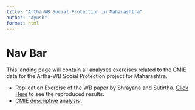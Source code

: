 ```yaml
---
title: "Artha-WB Social Protection in Maharashtra"
author: "Ayush"
format: html
---
```


# Nav Bar

This landing page will contain all analyses exercises related to the CMIE data for the Artha-WB Social Protection project for Maharashtra.

+ Replication Exercise of the WB paper by Shrayana and Sutirtha. [Click Here](replicate-to-ensure.html) to see the reproduced results.
+ [CMIE descriptive analysis](descriptive-analyses.html)